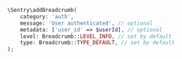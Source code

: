 ```php
\Sentry\addBreadcrumb(
    category: 'auth',
    message: 'User authenticated', // optional
    metadata: ['user_id' => $userId], // optional
    level: Breadcrumb::LEVEL_INFO, // set by default
    type: Breadcrumb::TYPE_DEFAULT, // set by default
);
```
